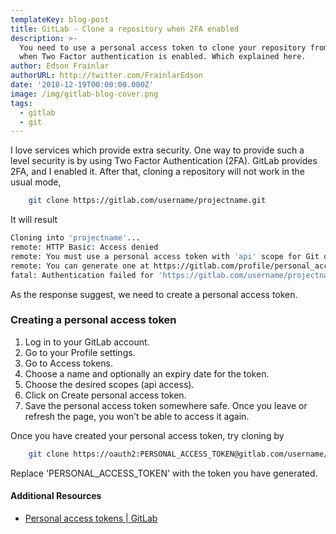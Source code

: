 ```yaml
---
templateKey: blog-post
title: GitLab - Clone a repository when 2FA enabled
description: >-
  You need to use a personal access token to clone your repository from GitLab
  when Two Factor authentication is enabled. Which explained here.
author: Edson Frainlar
authorURL: http://twitter.com/FrainlarEdson
date: '2018-12-19T00:00:00.000Z'
image: /img/gitlab-blog-cover.png
tags:
  - gitlab
  - git
---
```


I love services which provide extra security. One way to provide such a level security is by using Two Factor Authentication (2FA). GitLab provides 2FA, and I enabled it. After that, cloning a repository will not work in the usual mode,

```bash
    git clone https://gitlab.com/username/projectname.git
```

It will result

```bash
Cloning into 'projectname'...
remote: HTTP Basic: Access denied
remote: You must use a personal access token with 'api' scope for Git over HTTP.
remote: You can generate one at https://gitlab.com/profile/personal_access_tokens
fatal: Authentication failed for 'https://gitlab.com/username/projectname.git/'
```

As the response suggest, we need to create a personal access token.

### Creating a personal access token

1. Log in to your GitLab account.
2. Go to your Profile settings.
3. Go to Access tokens.
4. Choose a name and optionally an expiry date for the token.
5. Choose the desired scopes (api access).
6. Click on Create personal access token.
7. Save the personal access token somewhere safe. Once you leave or refresh the page, you won’t be able to access it again.

Once you have created your personal access token, try cloning by

```bash
    git clone https://oauth2:PERSONAL_ACCESS_TOKEN@gitlab.com/username/projectname.git
```

Replace 'PERSONAL_ACCESS_TOKEN' with the token you have generated.

#### Additional Resources

- [Personal access tokens | GitLab](https://docs.gitlab.com/ce/user/profile/personal_access_tokens.html)
